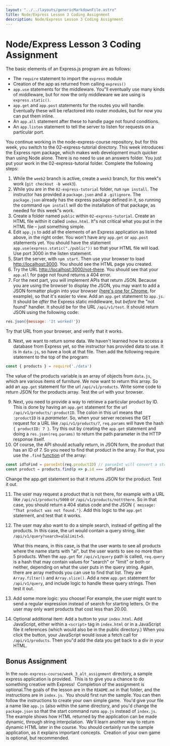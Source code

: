 ```yaml
---
layout: "../../layouts/genericMarkdownFile.astro"
title: Node/Express Lesson 3 Coding Assignment
description: Node/Express Lesson 3 Coding Assignment
---
```


# Node/Express Lesson 3 Coding Assignment

<ReviewLessonButton link="/node-express/lesson3-m1" />

The basic elements of an Express.js program are as follows:

- The `require` statement to import the `express` module
- Creation of the app as returned from  calling `express()`
- `app.use` statements for the middleware. You"ll eventually use many kinds of middleware, but for now the only middleware we are using is `express.static()`.
- `app.get` and `app.post` statements for the routes you will handle. Eventually these will be refactored into router modules, but for now you can put them inline.
- An `app.all` statement after these to handle page not found conditions.
- An `app.listen` statement to tell the server to listen for requests on a particular port.

You continue working in the node-express-course repository, but for this week, you switch to the 02-express-tutorial directory. This week introduces the Express npm package, which makes web development much quicker than using Node alone. There is no need to use an answers folder. You just put your work in the 02-express-tutorial folder. Complete the following steps:

1. While the `week2` branch is active, create a `week3` branch, for this week"s work (`git checkout -b week3`).
2. While you are in the `02-express-tutorial` folder, run `npm install`. The instructor has provided a `package.json` and a `.gitignore`. The `package.json` already has the express package defined in it, so running the command `npm install` will do the installation of that package, as needed for this week"s work.
3. Create a folder named `public` within `02-express-tutorial`. Create an HTML file within it called `index.html`. It"s not critical what you put in the HTML file – just something simple.
4. Edit `app.js` to add all the elements of an Express application as listed above, in the right order. You won't have any `app.get` or `app.post` statements yet. You should have the statement `app.use(express.static("./public"))` so that your HTML file will load. Use port 3000 in the listen statement.
5. Start the server, with `npm start`. Then use your browser to load [http://localhost:3000](). You should see the HTML page you created.
6. Try the URL [http://localhost:3000/not-there](). You should see that your `app.all` for page not found returns a 404 error.
7. For the next part, you will implement APIs that return JSON. Because you are using the browser to display the JSON, you may want to add a JSON formatter plugin into your browser ([here's one for Chrome](https://chrome.google.com/webstore/detail/jsonvue/chklaanhfefbnpoihckbnefhakgolnmc), for example), so that it's easier to view. Add an `app.get` statement to `app.js`. It should be _after_ the Express static middleware, but _before_ the "not found" handler. It should be for the URL `/api/v1/test`. It should return JSON using the following code:

```js
res.json({message: 'It worked!'})
```
<p class="ml-8">Try that URL from your browser, and verify that it works.</p>

8. Next, we want to return some data. We haven't learned how to access a database from Express yet, so the instructor has provided data to use. It is in `data.js`, so have a look at that file. Then add the following require statement to the top of the program:

```js
const { products } = require('./data')
```

<p class="ml-8">The value of the products variable is an array of objects from <code>data.js</code>, which are various items of furniture. We now want to return this array. So add an <code>app.get</code> statement for the url <code>/api/v1/products</code>. Write some code to return JSON for the products array. Test the url with your browser.</p>

9. Next, you need to provide a way to retrieve a particular product by ID. This is done by having an `app.get` statement for the url `/api/v1/products/:productID`. The colon in this url means that `:productID` is a _parameter_. So, when your server receives the GET request for a URL like `/api/v1/products/7`, `req.params` will have the hash `{ productID: 7 }`. Try this out by creating the `app.get` statement and doing a `res.json(req.params)` to return the path parameter in the HTTP response itself.
10. Of course, the API should actually return, in JSON form, the product that has an ID of 7. So you need to find that product in the array. For that, you use the `.find` [function](https://developer.mozilla.org/en-US/docs/Web/JavaScript/Reference/Global_Objects/Array/find) of the array:

```js
const idToFind = parseInt(req.productID) // parseInt will convert a string to an integer
const product = products.find(p => p.id === idToFind)
```
<p class="ml-8">Change the app.get statement so that it returns JSON for the product. Test it out.</p>

11. The user may request a product that is not there, for example with a URL like `/api/v1/products/5000` or `/api/v1/products/nottthere`. So in that case, you should return a 404 status code and the JSON `{ message: "That product was not found."}`. Add this logic to the `app.get` statement, and test that it works.
12. The user may also want to do a simple search, instead of getting all the products. In this case, the url would contain a query string, like: `/api/v1/query?search=al&limit=5`. 

    What this means, in this case, is that the user wants to see all products where the name starts with "al", but the user wants to see no more than 5 products. When the `app.get` for `/api/v1/query` path is called, `req.query` is a hash that may contain values for "search" or "limit" or both or neither, depending on what the user puts in the query string. Again, there are array methods you can use to find that list. They are `Array.filter()` and `Array.slice()`. Add a new `app.get` statement for `/api/v1/query`, and include logic to handle these query strings. Then test it out.

13. Add some more logic: you choose! For example, the user might want to send a regular expression instead of search for starting letters. Or the user may only want products that cost less than 20.00.
14. Optional additional item: Add a button to your `index.html`. Add JavaScript, either within a `<script>` tag in `index.html` or in a JavaScript file it references (which would also be in the public directory.) When you click the button, your JavaScript would issue a fetch call for `/api/v1/products`. Then you"d add the data you get back to a div in your HTML.

## Bonus Assignment

In the `node-express-course/week_3_alt_assignment` directory, a sample express application is provided.  This is to give you a chance to do something creative with Express!  Completion of the assignment is optional.The goals of the lesson are in the `README.md` in that folder, and the instructions are in `index.js`.  You should first run the sample. You can then follow the instructions to create your own simple game.  You'd give your file a name like `app.js` (also within the same directory, and you'd change the `package.json` so that the start command runs `app.js` instead of `index.js`. The example shows how HTML returned by the application can be made dynamic, through string interpolation.  We'll learn another way to return dynamic HTML later in the course. You should certainly run the sample application, as it explains important concepts.  Creation of your own game is optional, but recommended.
